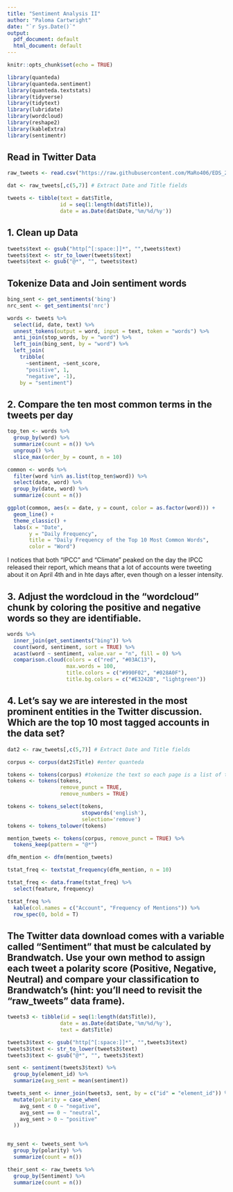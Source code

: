 ```yaml
---
title: "Sentiment Analysis II"
author: "Paloma Cartwright"
date: "`r Sys.Date()`"
output:
  pdf_document: default
  html_document: default
---
```


```r
knitr::opts_chunk$set(echo = TRUE)

library(quanteda)
library(quanteda.sentiment)
library(quanteda.textstats)
library(tidyverse)
library(tidytext)
library(lubridate)
library(wordcloud) 
library(reshape2)
library(kableExtra)
library(sentimentr)
```

## Read in Twitter Data

```r

raw_tweets <- read.csv("https://raw.githubusercontent.com/MaRo406/EDS_231-text-sentiment/main/dat/IPCC_tweets_April1-10_sample.csv", header=TRUE)

dat <- raw_tweets[,c(5,7)] # Extract Date and Title fields

tweets <- tibble(text = dat$Title,
                 id = seq(1:length(dat$Title)),
                 date = as.Date(dat$Date,'%m/%d/%y'))

```

## 1. Clean up Data 

```r

tweets$text <- gsub("http[^[:space:]]*", "",tweets$text)
tweets$text <- str_to_lower(tweets$text)
tweets$text <- gsub("@*", "", tweets$text)

```

## Tokenize Data and Join sentiment words

```r
bing_sent <- get_sentiments('bing')
nrc_sent <- get_sentiments('nrc')

words <- tweets %>%
  select(id, date, text) %>%
  unnest_tokens(output = word, input = text, token = "words") %>%
  anti_join(stop_words, by = "word") %>%
  left_join(bing_sent, by = "word") %>%
  left_join(
    tribble(
      ~sentiment, ~sent_score,
      "positive", 1,
      "negative", -1),
    by = "sentiment")
```

## 2. Compare the ten most common terms in the tweets per day

```r

top_ten <- words %>% 
  group_by(word) %>% 
  summarize(count = n()) %>% 
  ungroup() %>% 
  slice_max(order_by = count, n = 10)

common <- words %>% 
  filter(word %in% as.list(top_ten$word)) %>% 
  select(date, word) %>% 
  group_by(date, word) %>% 
  summarize(count = n())

ggplot(common, aes(x = date, y = count, color = as.factor(word))) +
  geom_line() +
  theme_classic() +
  labs(x = "Date", 
       y = "Daily Frequency", 
       title = "Daily Frequency of the Top 10 Most Common Words", 
       color = "Word")

```

I notices that both "IPCC" and "Climate" peaked on the day the IPCC released their report, which means that a lot of accounts were tweeting about it on April 4th and in hte days after, even though on a lesser intensity. 

## 3. Adjust the wordcloud in the “wordcloud” chunk by coloring the positive and negative words so they are identifiable.

```r

words %>%
  inner_join(get_sentiments("bing")) %>%
  count(word, sentiment, sort = TRUE) %>%
  acast(word ~ sentiment, value.var = "n", fill = 0) %>%
  comparison.cloud(colors = c("red", "#03AC13"),
                   max.words = 100, 
                   title.colors = c("#990F02", "#028A0F"), 
                   title.bg.colors = c("#E3242B", "lightgreen"))
```

## 4. Let’s say we are interested in the most prominent entities in the Twitter discussion. Which are the top 10 most tagged accounts in the data set? 


```r

dat2 <- raw_tweets[,c(5,7)] # Extract Date and Title fields

corpus <- corpus(dat2$Title) #enter quanteda

tokens <- tokens(corpus) #tokenize the text so each page is a list of tokens
tokens <- tokens(tokens, 
                 remove_punct = TRUE,
                 remove_numbers = TRUE)

tokens <- tokens_select(tokens, 
                        stopwords('english'), 
                        selection='remove') 
tokens <- tokens_tolower(tokens)

mention_tweets <- tokens(corpus, remove_punct = TRUE) %>% 
  tokens_keep(pattern = "@*")

dfm_mention <- dfm(mention_tweets)

tstat_freq <- textstat_frequency(dfm_mention, n = 10)

tstat_freq <- data.frame(tstat_freq) %>% 
  select(feature, frequency)

tstat_freq %>% 
  kable(col.names = c("Account", "Frequency of Mentions")) %>% 
  row_spec(0, bold = T)


```

## The Twitter data download comes with a variable called “Sentiment” that must be calculated by Brandwatch. Use your own method to assign each tweet a polarity score (Positive, Negative, Neutral) and compare your classification to Brandwatch’s (hint: you’ll need to revisit the “raw_tweets” data frame).

```r

tweets3 <- tibble(id = seq(1:length(dat$Title)),
                 date = as.Date(dat$Date,'%m/%d/%y'), 
                 text = dat$Title)

tweets3$text <- gsub("http[^[:space:]]*", "",tweets3$text)
tweets3$text <- str_to_lower(tweets3$text)
tweets3$text <- gsub("@*", "", tweets3$text)

sent <- sentiment(tweets3$text) %>% 
  group_by(element_id) %>% 
  summarize(avg_sent = mean(sentiment))

tweets_sent <- inner_join(tweets3, sent, by = c("id" = "element_id")) %>% 
  mutate(polarity = case_when(
    avg_sent < 0 ~ "negative", 
    avg_sent == 0 ~ "neutral", 
    avg_sent > 0 ~ "positive"
  ))


my_sent <- tweets_sent %>% 
  group_by(polarity) %>% 
  summarize(count = n())

their_sent <- raw_tweets %>% 
  group_by(Sentiment) %>% 
  summarize(count = n())

```





